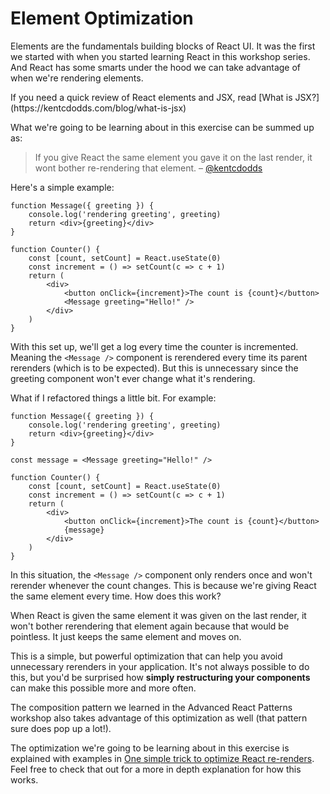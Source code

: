 # Element Optimization

Elements are the fundamentals building blocks of React UI. It was the first
we started with when you started learning React in this workshop series. And
React has some smarts under the hood we can take advantage of when we're
rendering elements.

<callout-success>
	If you need a quick review of React elements and JSX, read [What is
	JSX?](https://kentcdodds.com/blog/what-is-jsx)
</callout-success>

What we're going to be learning about in this exercise can be summed up as:

> If you give React the same element you gave it on the last render, it wont
> bother re-rendering that element. – [@kentcdodds](https://twitter.com/kentcdodds/status/1143200604065431552)

Here's a simple example:

```tsx
function Message({ greeting }) {
	console.log('rendering greeting', greeting)
	return <div>{greeting}</div>
}

function Counter() {
	const [count, setCount] = React.useState(0)
	const increment = () => setCount(c => c + 1)
	return (
		<div>
			<button onClick={increment}>The count is {count}</button>
			<Message greeting="Hello!" />
		</div>
	)
}
```

With this set up, we'll get a log every time the counter is incremented. Meaning
the `<Message />` component is rerendered every time its parent rerenders
(which is to be expected). But this is unnecessary since the greeting component
won't ever change what it's rendering.

What if I refactored things a little bit. For example:

```tsx
function Message({ greeting }) {
	console.log('rendering greeting', greeting)
	return <div>{greeting}</div>
}

const message = <Message greeting="Hello!" />

function Counter() {
	const [count, setCount] = React.useState(0)
	const increment = () => setCount(c => c + 1)
	return (
		<div>
			<button onClick={increment}>The count is {count}</button>
			{message}
		</div>
	)
}
```

In this situation, the `<Message />` component only renders once and won't
rerender whenever the count changes. This is because we're giving React the same
element every time. How does this work?

When React is given the same element it was given on the last render, it won't
bother rerendering that element again because that would be pointless. It just
keeps the same element and moves on.

This is a simple, but powerful optimization that can help you avoid unnecessary
rerenders in your application. It's not always possible to do this, but you'd be
surprised how **simply restructuring your components** can make this possible
more and more often.

<callout-info class="aside">
	The composition pattern we learned in the Advanced React Patterns workshop
	also takes advantage of this optimization as well (that pattern sure does pop
	up a lot!).
</callout-info>

The optimization we're going to be learning about in this exercise is explained
with examples in
[One simple trick to optimize React re-renders](https://kentcdodds.com/blog/optimize-react-re-renders).
Feel free to check that out for a more in depth explanation for how this works.
